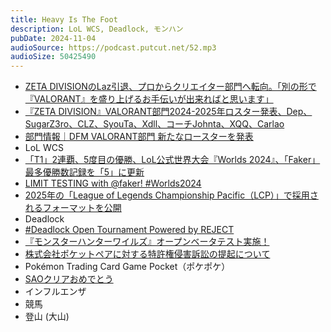 ```yaml
---
title: Heavy Is The Foot
description: LoL WCS, Deadlock, モンハン
pubDate: 2024-11-04
audioSource: https://podcast.putcut.net/52.mp3
audioSize: 50425490
---
```


- [ZETA DIVISIONのLaz引退、プロからクリエイター部門へ転向。「別の形で『VALORANT』を盛り上げるお手伝いが出来ればと思います」](https://www.famitsu.com/article/202408/15568)
- [『ZETA DIVISION』VALORANT部門2024-2025年ロスター発表、Dep、SugarZ3ro、CLZ、SyouTa、Xdll、コーチJohnta、XQQ、Carlao](https://www.negitaku.org/news/n-26656)
- [部門情報｜DFM VALORANT部門 新たなロースターを発表](https://team-detonation.net/news/45856)
- LoL WCS
- [「T1」2連覇、5度目の優勝、LoL公式世界大会『Worlds 2024』、「Faker」最多優勝数記録を「5」に更新](https://www.negitaku.org/news/n-26678)
- [LIMIT TESTING with @faker! #Worlds2024](https://twitter.com/lolesports/status/1851383517290147893)
- [2025年の「League of Legends Championship Pacific（LCP）」で採用されるフォーマットを公開](https://prtimes.jp/main/html/rd/p/000000673.000024470.html)
- Deadlock
- [#Deadlock Open Tournament Powered by REJECT](https://twitter.com/RC_REJECT/status/1852546177633272282)
- [『モンスターハンターワイルズ』オープンベータテスト実施！](https://www.monsterhunter.com/wilds/ja-jp/obt/)
- [株式会社ポケットペアに対する特許権侵害訴訟の提起について](https://www.nintendo.co.jp/corporate/release/2024/240919.html)
- Pokémon Trading Card Game Pocket（ポケポケ）
- [SAOクリアおめでとう](https://twitter.com/sao_anime/status/1854402349412106416)
- インフルエンザ
- 競馬
- 登山 (大山)
